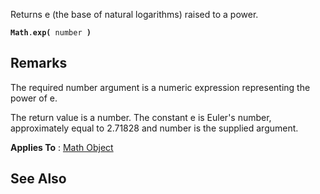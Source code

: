 Returns e (the base of natural logarithms) raised to a power.

 '''Math'''.'''exp(''' number ''')'''

==Remarks==
The required number argument is a numeric expression representing the power of e.

The return value is a number. The constant e is Euler's number, approximately equal to 2.71828 and number is the supplied argument.

'''Applies To''' : [[javascript/Math|Math Object]]


==See Also==

              
